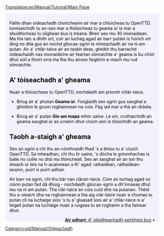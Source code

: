 [[Translation:en/Manual/Tutorial/Main Page]]

{{en/Tabs|5|1
|gd/Manual/Tutorial/Main Page|1. A' tòiseachadh<!--
-->|gd/Manual/Tutorial/Busaichean|2. Busaichean<!--
-->|gd/Manual/Tutorial/Trèanaichean|3. Trèanaichean<!--
-->|gd/Manual/Tutorial/Plèanaichean|4. Plèanaichean<!--
-->|gd/Manual/Tutorial/Earradh|5. Earradh}}
<div style="padding:.5em 1em 1em 1em; border-top:none; background-color:#f1f2fe; color:#000;">
{{gd/Manual/Tutorial/Oideachadh}}
Fàilte dhan oideachadh choitcheann air mar a chluicheas tu OpenTTD. Ionnsaichidh tu an-seo mar a thòisicheas tu geama ùr is mar a shuidhicheas tu slighean bus is trèana. Bheir seo mu 30 mionaidean. Ma tha taic a dhìth ort, cuir an luchag agad air barr putain is fuirich ort diog no dhà gus an nochd gliocas-sgrìn le mìneachadh air na nì am putan. Air a' chlàr-taice air an taobh deas, gheibh thu barrachd oideachaidh nas mionaidiche air feartan sònraichte a' geama is bu chòir dhut sùil a thoirt orra ma tha thu airson faighinn a-mach mu rud sònraichte.

==A' tòiseachadh a' gheama==
{{en/Phototable|[[File:gd/Manual/Main menu new game.png|Am prìomh chlàr-taice]]|Am prìomh chlàr-taice aig OpenTTD|center}}
Nuair a thòisicheas tu OpenTTD, nochdaidh am prìomh chlàr-taice. 


*Briog air a' phutan '''Geama ùr'''. Fosglaidh seo sgrìn gus saoghal a ghintinn le grunn roghainnean na cois. Fàg iad mar a thà an-dràsta.
{{en/Phototable|[[File:en/Manual/Worldgenerationdialog.png|Còmhradh gus saoghal a ghintinn]]|Roghainnean gus saoghal a ghintinn. Leis na ceithir dealbhan aig a' bharr, 's urrainn dhut a' ghnàth-shìde atharrachadh. San oideachadh seo, fàgaidh sinn na roghainnean mar a tha iad.|center}}

*Briog air a' putan '''Gin am mapa''' mhòr uaine. Le sin, cruthaichidh an geama saoghal ùr as urrainn dhut cluich ann is tòisichidh an geama.

==Taobh a-staigh a' gheama==
{{en/Phototable|[[File:en/Manual/Tutorial/Aftergamestart.png|an dèid an tòiseachaidh]]|Tha geama ùr air a thòiseachadh.|right}}
Seo an sgrìn a chì thu an-còmhnaidh fhad 's a bhios tu a' cluich OpenTTD. Sa mheadhan, chì thu tìr uaine, 's dòcha le gnìomhachas is baile no coille no dhà mu thimcheall. Seo an saoghal air an toir thu dreach ùr leis na h-acainnean a th' agad: rathaidean, rathaidean-iarainn, puirt is puirt-adhair. 

Air barr na sgrìn, chì thu bàr nan clàran-taice. Cùm an luchag agad os cionn putan fad dà dhiog - nochdaidh gliocas-sgrìn a dh'innseas dhut mu na nì am putan. Tha clàr-taice an cois cuid dhe na putanan. Thèid thu a-steach dha na roghainnean a tha aig clàr-taice nuair a chumas tu putan clì na luchaige sìos 's tu a' gluasad sìos air a' chlàr-taice is a' leigeil putan na luchaige nuair a ruigeas tu an roghainn a tha fainear dhut.
<br style="clear:both;">


<span style="float: right">[[gd/Manual/Tutorial/Busaichean|'''Air adhart''': A' stèidheachadh seirbheis bus]] &raquo;</span>
</div>
[[Category:gd/Manual/Oideachadh]]